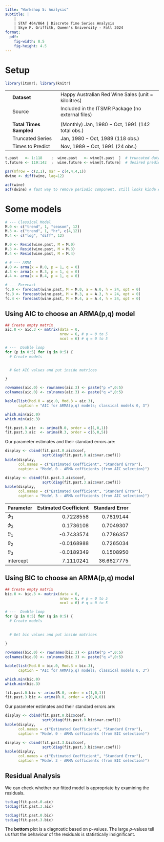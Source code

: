 ```yaml
---
title: "Workshop 5: Analysis"
subtitle: |
    |
    | STAT 464/864 | Discrete Time Series Analysis
    | Skye P. Griffith, Queen's University - Fall 2024
format: 
  pdf:
    fig-width: 8.5
    fig-height: 4.5
---
```


# Setup
\vspace*{-10pt}
```r
library(itsmr); library(knitr)
```
||||
|:-|:------------------------|:---------------------------------------------------|
|  | **Dataset**      | Happy Australian Red Wine Sales (unit = kilolitres) |
|  | Source           | Included in the ITSMR Package (no external files)   |
||||
|  | **Total Times Sampled** | (Monthly) Jan, 1980 $-$ Oct, 1991 (142 total obs.) |
|  | Truncated Series | Jan, 1980 $-$ Oct, 1989 (118 obs.) |
|  | Times to Predict | Nov, 1989 $-$ Oct, 1991 (24 obs.)  |
```r
t.past   <- 1:118    ;  wine.past   <- wine[t.past  ]  # truncated data
t.future <- 119:142  ;  wine.future <- wine[t.future]  # desired prediction
```


```r
par(mfrow = c(2,1), mar = c(4,4,4,1))
dwine <- diff(wine, lag=12)

acf(wine)
acf(dwine) # fast way to remove periodic component, still looks kinda AR
```

# Some models
```r
# --- Classical Model
M.0 <- c("trend", 1, "season", 12)
M.3 <- c("trend", 1, "hr", c(4,12))
M.4 <- c("log", "diff", 12)         

R.0 <- Resid(wine.past, M = M.0)
R.3 <- Resid(wine.past, M = M.3)
R.4 <- Resid(wine.past, M = M.4)

# # --- ARMA
A.0 <- arma(x = R.0, p = 1, q = 0)
A.3 <- arma(x = R.3, p = 1, q = 0)
A.4 <- arma(x = R.4, p = 1, q = 0)

# --- Forecast
fc.0 <- forecast(wine.past, M = M.0, a = A.0, h = 24, opt = 0)
fc.3 <- forecast(wine.past, M = M.3, a = A.3, h = 24, opt = 0)
fc.4 <- forecast(wine.past, M = M.4, a = A.4, h = 24, opt = 0)
```

## Using AIC to choose an ARMA(p,q) model

```r
## Create empty matrix
aic.0 <- aic.3 <- matrix(data = 0,
                         nrow = 6, # p = 0 to 5
                         ncol = 6) # q = 0 to 5

# ---  Double loop
for (p in 0:5) for (q in 0:5) {
  # Create models

  
  # Get AIC values and put inside matrices

}

rownames(aic.0) <- rownames(aic.3) <- paste("p =",0:5)
colnames(aic.0) <- colnames(aic.3) <- paste("q =",0:5)
```

```r
kable(list(Mod.0 = aic.0, Mod.3 = aic.3),
      caption = "AIC for ARMA(p,q) models; classical models 0, 3")

which.min(aic.0)
which.min(aic.3)
```

```r
fit.past.0.aic  <- arima(R.0, order = c(1,0,1))
fit.past.3.aic  <- arima(R.3, order = c(5,0,5))
```

Our parameter estimates and their standard errors are:

```r
display <- cbind(fit.past.0.aic$coef,
                 sqrt(diag(fit.past.0.aic$var.coef)))
kable(display,
      col.names = c("Estimated Coefficient", "Standard Error"),
      caption = "Model 0 - ARMA cofficients (from AIC selection)")
```

```r
display <- cbind(fit.past.3.aic$coef,
                 sqrt(diag(fit.past.3.aic$var.coef)))
kable(display,
      col.names = c("Estimated Coefficient", "Standard Error"),
      caption = "Model 3 - ARMA cofficients (from AIC selection)")
```

|Parameter | Estimated Coefficient| Standard Error|
|:---------|---------------------:|--------------:|
|$\phi_1$  |             0.7228558|      0.7819144|
|$\phi_2$  |             0.1736108|      0.7049307|
|$\theta_1$|            -0.7433574|      0.7786357|
|$\theta_2$|            -0.0168988|      0.7265034|
|$\theta_3$|            -0.0189349|      0.1508950|
|intercept |             7.1110241|     36.6627775|


## Using BIC to choose an ARMA(p,q) model

```r
## Create empty matrix
bic.0 <- bic.3 <- matrix(data = 0,
                         nrow = 6, # p = 0 to 5
                         ncol = 6) # q = 0 to 5

# ---  Double loop
for (p in 0:5) for (q in 0:5) {
  # Create models
 
  
  # Get bic values and put inside matrices
  
}

rownames(bic.0) <- rownames(bic.3) <- paste("p =",0:5)
colnames(bic.0) <- colnames(bic.3) <- paste("q =",0:5)
```

```r
kable(list(Mod.0 = bic.0, Mod.3 = bic.3),
      caption = "AIC for ARMA(p,q) models; classical models 0, 3")

which.min(bic.0)
which.min(bic.3)
```

```r
fit.past.0.bic <- arima(R.0, order = c(1,0,1))
fit.past.3.bic <- arima(R.0, order = c(0,0,0))
```

Our parameter estimates and their standard errors are:

```r
display <- cbind(fit.past.0.bic$coef,
                 sqrt(diag(fit.past.0.bic$var.coef)))
kable(display,
      col.names = c("Estimated Coefficient", "Standard Error"),
      caption = "Model 0 - ARMA cofficients (from BIC selection)")
```

```r
display <- cbind(fit.past.3.bic$coef,
                 sqrt(diag(fit.past.3.bic$var.coef)))
kable(display,
      col.names = c("Estimated Coefficient", "Standard Error"),
      caption = "Model 3 - ARMA cofficients (from BIC selection)")
```



## Residual Analysis

We can check whether our fitted model is appropriate by examining the residuals.

```r
tsdiag(fit.past.0.aic)
tsdiag(fit.past.3.aic)

tsdiag(fit.past.0.bic)
tsdiag(fit.past.3.bic)
```

The **bottom** plot is a diagnostic based on $p$-values. The large $p$-values tell us that the behaviour of the residuals is statistically insignificant.

